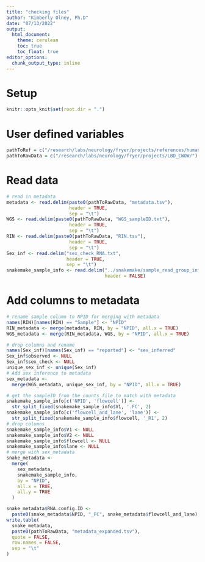 ```yaml
---
title: "checking files"
author: "Kimberly Olney, Ph.D"
date: "07/13/2022"
output:
  html_document:
    theme: cerulean
    toc: true
    toc_float: true
editor_options: 
  chunk_output_type: inline
---
```


# Setup
```r
knitr::opts_knit$set(root.dir = ".")
```
# User defined variables
```r
pathToRef = c("/research/labs/neurology/fryer/projects/references/human/")
pathToRawData = c("/research/labs/neurology/fryer/projects/LBD_CWOW/")
```
# Read data
```r
# read in metadata
metadata <- read.delim(paste0(pathToRawData, "metadata.tsv"), 
                       header = TRUE,
                       sep = "\t")
WGS <- read.delim(paste0(pathToRawData, "WGS_sampleID.txt"), 
                       header = TRUE,
                       sep = "\t")
RIN <- read.delim(paste0(pathToRawData, "RIN.tsv"), 
                       header = TRUE,
                       sep = "\t")
Sex_inf <- read.delim("sex_check_RNA.txt", 
                      header = TRUE, 
                      sep = "\t")
snakemake_sample_info <- read.delim("../snakemake/sample_read_group_info.txt",
                                    header = FALSE)
```
# Add columns to metadata
```r
# rename sample column to NPID for merging with metadata
names(RIN)[names(RIN) == "Sample"] <- "NPID"
RIN_metadata <- merge(metadata, RIN, by = "NPID", all.x = TRUE)
WGS_metadata <- merge(RIN_metadata, WGS, by = "NPID", all.x = TRUE)

# drop columns and rename
names(Sex_inf)[names(Sex_inf) == "reported"] <- "sex_inferred"
Sex_inf$observed <- NULL
Sex_inf$sex_check <- NULL
unique_sex_inf <- unique(Sex_inf)
# Add sex inference to metadata
sex_metadata <-
  merge(WGS_metadata, unique_sex_inf, by = "NPID", all.x = TRUE)

# get the sampleID from the counts file to match with metadata
snakemake_sample_info[c('NPID', 'flowcell')] <-
  str_split_fixed(snakemake_sample_info$V1, '.FC', 2)
snakemake_sample_info[c('flowcell_and_lane', 'lane')] <-
  str_split_fixed(snakemake_sample_info$flowcell, '_R1', 2)
# drop columns
snakemake_sample_info$V1 <- NULL
snakemake_sample_info$V2 <- NULL
snakemake_sample_info$flowcell <- NULL
snakemake_sample_info$lane <- NULL
# merge with sex_metadata
snake_metadata <-
  merge(
    sex_metadata,
    snakemake_sample_info,
    by = "NPID",
    all.x = TRUE,
    all.y = TRUE
  )

snake_metadata$RNA.config.ID <-
  paste0(snake_metadata$NPID, "_FC", snake_metadata$flowcell_and_lane)
write.table(
  snake_metadata,
  paste0(pathToRawData, "metadata_expanded.tsv"),
  quote = FALSE,
  row.names = FALSE,
  sep = "\t"
)
```
